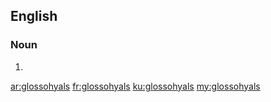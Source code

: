 ==English==

===Noun===
{{head|en|plural}}

# {{plural of|glossohyal|lang=en}}

[[ar:glossohyals]]
[[fr:glossohyals]]
[[ku:glossohyals]]
[[my:glossohyals]]